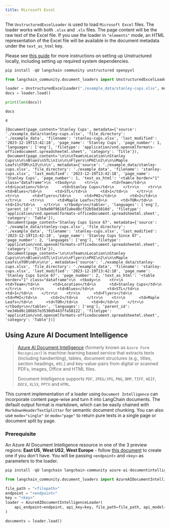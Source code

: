 ```yaml
---
title: Microsoft Excel
---
```


The `UnstructuredExcelLoader` is used to load `Microsoft Excel` files. The loader works with both `.xlsx` and `.xls` files. The page content will be the raw text of the Excel file. If you use the loader in `"elements"` mode, an HTML representation of the Excel file will be available in the document metadata under the `text_as_html` key.

Please see [this guide](/oss/integrations/providers/unstructured/) for more instructions on setting up Unstructured locally, including setting up required system dependencies.

```python
pip install -qU langchain-community unstructured openpyxl
```

```python
from langchain_community.document_loaders import UnstructuredExcelLoader

loader = UnstructuredExcelLoader("./example_data/stanley-cups.xlsx", mode="elements")
docs = loader.load()

print(len(docs))

docs
```

```output
4
```

```output
[Document(page_content='Stanley Cups', metadata={'source': './example_data/stanley-cups.xlsx', 'file_directory': './example_data', 'filename': 'stanley-cups.xlsx', 'last_modified': '2023-12-19T13:42:18', 'page_name': 'Stanley Cups', 'page_number': 1, 'languages': ['eng'], 'filetype': 'application/vnd.openxmlformats-officedocument.spreadsheetml.sheet', 'category': 'Title'}),
 Document(page_content='\n\n\nTeam\nLocation\nStanley Cups\n\n\nBlues\nSTL\n1\n\n\nFlyers\nPHI\n2\n\n\nMaple Leafs\nTOR\n13\n\n\n', metadata={'source': './example_data/stanley-cups.xlsx', 'file_directory': './example_data', 'filename': 'stanley-cups.xlsx', 'last_modified': '2023-12-19T13:42:18', 'page_name': 'Stanley Cups', 'page_number': 1, 'text_as_html': '<table border="1" class="dataframe">\n  <tbody>\n    <tr>\n      <td>Team</td>\n      <td>Location</td>\n      <td>Stanley Cups</td>\n    </tr>\n    <tr>\n      <td>Blues</td>\n      <td>STL</td>\n      <td>1</td>\n    </tr>\n    <tr>\n      <td>Flyers</td>\n      <td>PHI</td>\n      <td>2</td>\n    </tr>\n    <tr>\n      <td>Maple Leafs</td>\n      <td>TOR</td>\n      <td>13</td>\n    </tr>\n  </tbody>\n</table>', 'languages': ['eng'], 'parent_id': '17e9a90f9616f2abed8cf32b5bd3810d', 'filetype': 'application/vnd.openxmlformats-officedocument.spreadsheetml.sheet', 'category': 'Table'}),
 Document(page_content='Stanley Cups Since 67', metadata={'source': './example_data/stanley-cups.xlsx', 'file_directory': './example_data', 'filename': 'stanley-cups.xlsx', 'last_modified': '2023-12-19T13:42:18', 'page_name': 'Stanley Cups Since 67', 'page_number': 2, 'languages': ['eng'], 'filetype': 'application/vnd.openxmlformats-officedocument.spreadsheetml.sheet', 'category': 'Title'}),
 Document(page_content='\n\n\nTeam\nLocation\nStanley Cups\n\n\nBlues\nSTL\n1\n\n\nFlyers\nPHI\n2\n\n\nMaple Leafs\nTOR\n0\n\n\n', metadata={'source': './example_data/stanley-cups.xlsx', 'file_directory': './example_data', 'filename': 'stanley-cups.xlsx', 'last_modified': '2023-12-19T13:42:18', 'page_name': 'Stanley Cups Since 67', 'page_number': 2, 'text_as_html': '<table border="1" class="dataframe">\n  <tbody>\n    <tr>\n      <td>Team</td>\n      <td>Location</td>\n      <td>Stanley Cups</td>\n    </tr>\n    <tr>\n      <td>Blues</td>\n      <td>STL</td>\n      <td>1</td>\n    </tr>\n    <tr>\n      <td>Flyers</td>\n      <td>PHI</td>\n      <td>2</td>\n    </tr>\n    <tr>\n      <td>Maple Leafs</td>\n      <td>TOR</td>\n      <td>0</td>\n    </tr>\n  </tbody>\n</table>', 'languages': ['eng'], 'parent_id': 'ee34bd8c186b57e3530d5443ffa58122', 'filetype': 'application/vnd.openxmlformats-officedocument.spreadsheetml.sheet', 'category': 'Table'})]
```

## Using Azure AI Document Intelligence

>[Azure AI Document Intelligence](https://aka.ms/doc-intelligence) (formerly known as `Azure Form Recognizer`) is machine-learning
>based service that extracts texts (including handwriting), tables, document structures (e.g., titles, section headings, etc.) and key-value-pairs from
>digital or scanned PDFs, images, Office and HTML files.
>
>Document Intelligence supports `PDF`, `JPEG/JPG`, `PNG`, `BMP`, `TIFF`, `HEIF`, `DOCX`, `XLSX`, `PPTX` and `HTML`.

This current implementation of a loader using `Document Intelligence` can incorporate content page-wise and turn it into LangChain documents. The default output format is markdown, which can be easily chained with `MarkdownHeaderTextSplitter` for semantic document chunking. You can also use `mode="single"` or `mode="page"` to return pure texts in a single page or document split by page.

### Prerequisite

An Azure AI Document Intelligence resource in one of the 3 preview regions: **East US**, **West US2**, **West Europe** - follow [this document](https://learn.microsoft.com/azure/ai-services/document-intelligence/create-document-intelligence-resource?view=doc-intel-4.0.0) to create one if you don't have. You will be passing `<endpoint>` and `<key>` as parameters to the loader.

```python
pip install -qU langchain langchain-community azure-ai-documentintelligence
```

```python
from langchain_community.document_loaders import AzureAIDocumentIntelligenceLoader

file_path = "<filepath>"
endpoint = "<endpoint>"
key = "<key>"
loader = AzureAIDocumentIntelligenceLoader(
    api_endpoint=endpoint, api_key=key, file_path=file_path, api_model="prebuilt-layout"
)

documents = loader.load()
```
